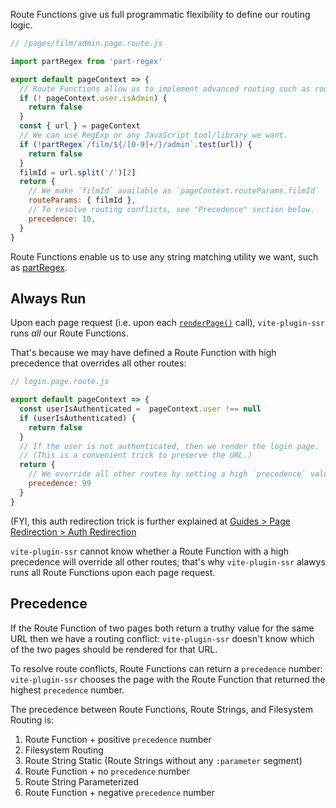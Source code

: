 Route Functions give us full programmatic flexibility to define our routing logic.

```js
// /pages/film/admin.page.route.js

import partRegex from 'part-regex'

export default pageContext => {
  // Route Functions allow us to implement advanced routing such as route guards.
  if (! pageContext.user.isAdmin) {
    return false
  }
  const { url } = pageContext
  // We can use RegExp or any JavaScript tool/library we want.
  if (!partRegex`/film/${/[0-9]+/}/admin`.test(url)) {
    return false
  }
  filmId = url.split('/')[2]
  return {
    // We make `filmId` available as `pageContext.routeParams.filmId`
    routeParams: { filmId },
    // To resolve routing conflicts, see "Precedence" section below.
    precedence: 10,
  }
}
```

Route Functions enable us to use any string matching utility we want, such as [partRegex](https://github.com/brillout/part-regex).

## Always Run

Upon each page request (i.e. upon each [`renderPage()`](/createPageRenderer) call),
`vite-plugin-ssr` runs *all* our Route Functions.

That's because we may have defined a Route Function with high precedence that overrides all other routes:

```js
// login.page.route.js

export default pageContext => {
  const userIsAuthenticated =  pageContext.user !== null
  if (userIsAuthenticated) {
    return false
  }
  // If the user is not authenticated, then we render the login page.
  // (This is a convenient trick to preserve the URL.)
  return {
    // We override all other routes by setting a high `precedence` value of `99`.
    precedence: 99
  }
}
```

(FYI, this auth redirection trick is further explained at [Guides > Page Redirection > Auth Redirection](/page-redirection#auth-redirection].)

`vite-plugin-ssr` cannot know whether a Route Function with a high precedence will override all other routes;
that's why `vite-plugin-ssr` alawys runs all Route Functions upon each page request.

## Precedence

If the Route Function of two pages both return a truthy value for the same URL then we have a routing conflict:
`vite-plugin-ssr` doesn't know which of the two pages should be rendered for that URL.

To resolve route conflicts, Route Functions can return a `precedence` number:
`vite-plugin-ssr` chooses the page with the Route Function that returned the highest `precedence` number.

The precedence between Route Functions, Route Strings, and Filesystem Routing is:
 1. Route Function + positive `precedence` number
 2. Filesystem Routing
 3. Route String Static (Route Strings without any `:parameter` segment)
 4. Route Function + no `precedence` number
 5. Route String Parameterized
 6. Route Function + negative `precedence` number
